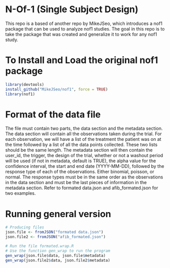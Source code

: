 # N-Of-1 (Single Subject Design)

This repo is a based of another repo by MikeJSeo, which introduces a nof1 package that can be used to analyze nof1 studies. The goal in this repo is to take the package that was created and generalize it to work for any nof1 study.

# To Install and Load the original nof1 package

```r
library(devtools)
install_github("MikeJSeo/nof1", force = TRUE)
library(nof1)
```

# Format of the data file

The file must contain two parts, the data section and the metadata section. The data section will contain all the observations taken during the trial. For each observation, we will have a list of the treatment the patient was on at the time followed by a list of all the data points collected. These two lists should be the same length. The metadata section will then contain the  user_id, the trigger, the design of the trial, whether or not a washout  period will be used (if not in metadata, default is TRUE), the alpha value for the confidence interval, the start and end  date (YYYY-MM-DD), followed by the response type of each of the observations. Either binomial, poisson, or normal. The response types must be in the same order as the observations in the data section and must be the last pieces of information in the metadata section. Refer to formated data.json and afib_formated.json for two examples.

# Running general version

```r
# Producing files
json.file <- fromJSON("formated data.json")
json.file2 <- fromJSON("afib_formated.json")

# Run the file formated.wrap.R
# Use the function gen_wrap to run the program
gen_wrap(json.file$data, json.file$metadata)
gen_wrap(json.file2$data, json.file2$metadata)
```
